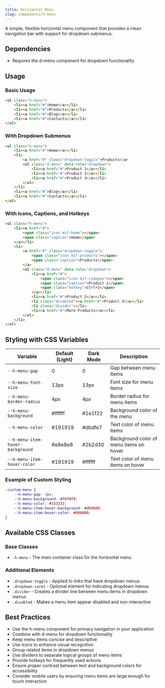 ```yaml
---
title: Horizontal Menu
slug: components/h-menu
---
```


A simple, flexible horizontal menu component that provides a clean navigation bar with support for dropdown submenus.

## Dependencies

- Requires the d-menu component for dropdown functionality

## Usage

### Basic Usage

```html
<ul class="h-menu">
    <li><a href="#">Home</a></li>
    <li><a href="#">Products</a></li>
    <li><a href="#">Blog</a></li>
    <li><a href="#">Contacts</a></li>
</ul>
```

### With Dropdown Submenus

```html
<ul class="h-menu">
    <li><a href="#">Home</a></li>
    <li>
        <a href="#" class="dropdown-toggle">Products</a>
        <ul class="d-menu" data-role="dropdown">
            <li><a href="#">Product 1</a></li>
            <li><a href="#">Product 2</a></li>
            <li><a href="#">Product 3</a></li>
        </ul>
    </li>
    <li><a href="#">Blog</a></li>
    <li><a href="#">Contacts</a></li>
</ul>
```

### With Icons, Captions, and Hotkeys

```html
<ul class="h-menu">
    <li><a href="#">
        <span class="icon mif-home"></span>
        <span class="caption">Home</span>
    </a></li>
    <li>
        <a href="#" class="dropdown-toggle">
            <span class="icon mif-products"></span>
            <span class="caption">Products</span>
        </a>
        <ul class="d-menu" data-role="dropdown">
            <li><a href="#">
                <span class="icon mif-codepen"></span>
                <span class="caption">Product 1</span>
                <span class="hotkey">Ctrl+1</span>
            </a></li>
            <li><a href="#">Product 2</a></li>
            <li class="disabled"><a href="#">Product 3</a></li>
            <li class="divider"></li>
            <li><a href="#">More Products</a></li>
        </ul>
    </li>
</ul>
```

## Styling with CSS Variables

| Variable | Default (Light) | Dark Mode | Description |
| -------- | --------------- | --------- | ----------- |
| `--h-menu-gap` | 0 | 0 | Gap between menu items |
| `--h-menu-font-size` | 13px | 13px | Font size for menu items |
| `--h-menu-border-radius` | 4px | 4px | Border radius for menu items |
| `--h-menu-background` | #ffffff | #1e1f22 | Background color of the menu |
| `--h-menu-color` | #191919 | #dbdfe7 | Text color of menu items |
| `--h-menu-item-hover-background` | #e8e8e8 | #2b2d30 | Background color of menu items on hover |
| `--h-menu-item-hover-color` | #191919 | #ffffff | Text color of menu items on hover |

### Example of Custom Styling

```css
.custom-menu {
    --h-menu-gap: 4px;
    --h-menu-background: #f0f0f0;
    --h-menu-color: #333333;
    --h-menu-item-hover-background: #d0d0d0;
    --h-menu-item-hover-color: #000000;
}
```

## Available CSS Classes

### Base Classes
- `.h-menu` - The main container class for the horizontal menu

### Additional Elements
- `.dropdown-toggle` - Applied to links that have dropdown menus
- `.dropdown-caret` - Optional element for indicating dropdown menus
- `.divider` - Creates a divider line between menu items in dropdown menus
- `.disabled` - Makes a menu item appear disabled and non-interactive

## Best Practices

- Use the h-menu component for primary navigation in your application
- Combine with d-menu for dropdown functionality
- Keep menu items concise and descriptive
- Use icons to enhance visual recognition
- Group related items in dropdown menus
- Use dividers to separate logical groups of menu items
- Provide hotkeys for frequently used actions
- Ensure proper contrast between text and background colors for accessibility
- Consider mobile users by ensuring menu items are large enough for touch interaction